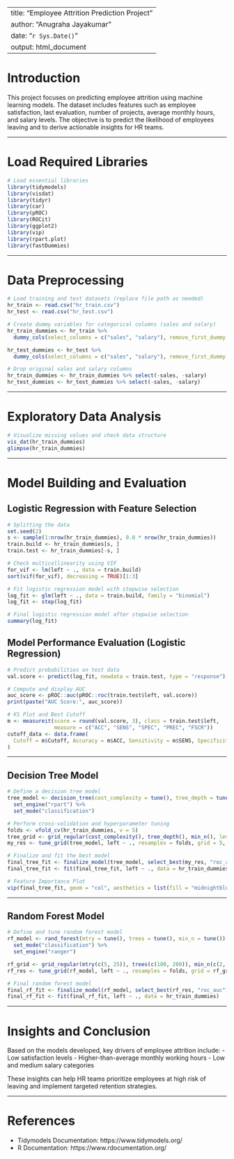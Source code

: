 
---
title: "Employee Attrition Prediction Project"
author: "Anugraha Jayakumar"
date: "`r Sys.Date()`"
output: html_document
---

# Introduction
This project focuses on predicting employee attrition using machine learning models. The dataset includes features such as employee satisfaction, last evaluation, number of projects, average monthly hours, and salary levels. The objective is to predict the likelihood of employees leaving and to derive actionable insights for HR teams.

---

# Load Required Libraries
```r
# Load essential libraries
library(tidymodels)
library(visdat)
library(tidyr)
library(car)
library(pROC)
library(ROCit)
library(ggplot2)
library(vip)
library(rpart.plot)
library(fastDummies)
```

---

# Data Preprocessing
```r
# Load training and test datasets (replace file path as needed)
hr_train <- read.csv("hr_train.csv")
hr_test <- read.csv("hr_test.csv")

# Create dummy variables for categorical columns (sales and salary)
hr_train_dummies <- hr_train %>%
  dummy_cols(select_columns = c("sales", "salary"), remove_first_dummy = TRUE)

hr_test_dummies <- hr_test %>%
  dummy_cols(select_columns = c("sales", "salary"), remove_first_dummy = TRUE)

# Drop original sales and salary columns
hr_train_dummies <- hr_train_dummies %>% select(-sales, -salary)
hr_test_dummies <- hr_test_dummies %>% select(-sales, -salary)
```

---

# Exploratory Data Analysis
```r
# Visualize missing values and check data structure
vis_dat(hr_train_dummies)
glimpse(hr_train_dummies)
```

---

# Model Building and Evaluation

## Logistic Regression with Feature Selection
```r
# Splitting the data
set.seed(2)
s <- sample(1:nrow(hr_train_dummies), 0.8 * nrow(hr_train_dummies))
train.build <- hr_train_dummies[s, ]
train.test <- hr_train_dummies[-s, ]

# Check multicollinearity using VIF
for_vif <- lm(left ~ ., data = train.build)
sort(vif(for_vif), decreasing = TRUE)[1:3]

# Fit logistic regression model with stepwise selection
log_fit <- glm(left ~ ., data = train.build, family = "binomial")
log_fit <- step(log_fit)

# Final logistic regression model after stepwise selection
summary(log_fit)
```

## Model Performance Evaluation (Logistic Regression)
```r
# Predict probabilities on test data
val.score <- predict(log_fit, newdata = train.test, type = "response")

# Compute and display AUC
auc_score <- pROC::auc(pROC::roc(train.test$left, val.score))
print(paste("AUC Score:", auc_score))

# KS Plot and Best Cutoff
m <- measureit(score = round(val.score, 3), class = train.test$left,
               measure = c("ACC", "SENS", "SPEC", "PREC", "FSCR"))
cutoff_data <- data.frame(
  Cutoff = m$Cutoff, Accuracy = m$ACC, Sensitivity = m$SENS, Specificity = m$SPEC
)
```

---

## Decision Tree Model
```r
# Define a decision tree model
tree_model <- decision_tree(cost_complexity = tune(), tree_depth = tune(), min_n = tune()) %>%
  set_engine("rpart") %>%
  set_mode("classification")

# Perform cross-validation and hyperparameter tuning
folds <- vfold_cv(hr_train_dummies, v = 5)
tree_grid <- grid_regular(cost_complexity(), tree_depth(), min_n(), levels = 3)
my_res <- tune_grid(tree_model, left ~ ., resamples = folds, grid = 5, metrics = metric_set(roc_auc))

# Finalize and fit the best model
final_tree_fit <- finalize_model(tree_model, select_best(my_res, "roc_auc"))
final_tree_fit <- fit(final_tree_fit, left ~ ., data = hr_train_dummies)

# Feature Importance Plot
vip(final_tree_fit, geom = "col", aesthetics = list(fill = "midnightblue"))
```

---

## Random Forest Model
```r
# Define and tune random forest model
rf_model <- rand_forest(mtry = tune(), trees = tune(), min_n = tune()) %>%
  set_mode("classification") %>%
  set_engine("ranger")

rf_grid <- grid_regular(mtry(c(5, 25)), trees(c(100, 200)), min_n(c(2, 10)), levels = 2)
rf_res <- tune_grid(rf_model, left ~ ., resamples = folds, grid = rf_grid, metrics = metric_set(roc_auc))

# Final random forest model
final_rf_fit <- finalize_model(rf_model, select_best(rf_res, "roc_auc"))
final_rf_fit <- fit(final_rf_fit, left ~ ., data = hr_train_dummies)
```

---

# Insights and Conclusion
Based on the models developed, key drivers of employee attrition include:
- Low satisfaction levels
- Higher-than-average monthly working hours
- Low and medium salary categories

These insights can help HR teams prioritize employees at high risk of leaving and implement targeted retention strategies.

---

# References
- Tidymodels Documentation: https://www.tidymodels.org/
- R Documentation: https://www.rdocumentation.org/
